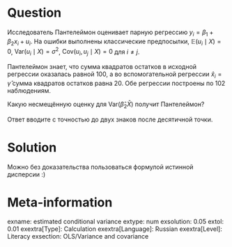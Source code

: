 Question
========

Исследователь Пантелеймон оценивает парную регрессию $y_i = \beta_1 + \beta_2 x_i + u_i$.
На ошибки выполнены классические предпосылки, $\mathbb E(u_i \mid X) = 0$, $\mathrm{Var}(u_i \mid X) = \sigma^2$,
$\mathrm{Cov}(u_i, u_j \mid X) = 0$ для $i\neq j$.

Пантелеймон знает, что сумма квадратов остатков в исходной регрессии оказалась равной $100$, а во вспомогательной регрессии 
$\hat x_i = \hat \gamma$ сумма квадратов остатков равна $20$. Обе регрессии построены по 102 наблюдениям.

Какую несмещённую оценку для $\mathrm{Var}(\hat\beta_2 \bar X)$ получит Пантелеймон?

Ответ вводите с точностью до двух знаков после десятичной точки. 

Solution
========

Можно без доказательства пользоваться формулой истинной дисперсии :)

Meta-information
================
exname: estimated conditional variance 
extype: num
exsolution: 0.05
extol: 0.01
exextra[Type]: Calculation
exextra[Language]: Russian
exextra[Level]: Literacy
exsection: OLS/Variance and covariance


